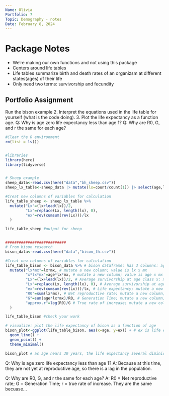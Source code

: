 ```yaml
---
Name: Olivia
Portfolio: 7
Topic: Demography - notes
Date: February 8, 2024
---
```


# Package Notes
- We're making our own functions and not using this package
- Centers around life tables
- Life tables summarize birth and death rates of an organizsm at different states(ages) of their life
- Only need two terms: survivorship and fecundity



## Portfolio Assignment

Run the bison example
2. Interpret the equations used in the life table for yourself (what is the code doing).
3. Plot the life expectancy as a function age.
Q: Why is age zero life expectancy less than age 1?
Q: Why are R0, G, and r the same for each age?

```r
#Clear the R environment
rm(list = ls())


#libraries
library(here)
library(tidyverse)


# Sheep example
sheep_data<-read.csv(here("data","bh_sheep.csv"))
sheep_lx_table<-sheep_data |> mutate(lx=count/count[1]) |> select(age,lx)

#Creat new columns of variables for calculation
life_table_sheep <- sheep_lx_table %>%
  mutate("Lx"=(lx+lead(lx))/2,
         "Lx"=replace(Lx, length(lx), 0),
         "ex"=rev(cumsum(rev(Lx)))/lx
  )

life_table_sheep #output for sheep


###########################
# From bison research
bison_data<-read.csv(here("data","bison_lh.csv"))

#Creat new columns of variables for calculation
life_table_bison <- bison_data %>% # bison dataframe: has 3 columns: age, lx, and mx
  mutate("lx*mx"=lx*mx, # mutate a new column; value is lx x mx
         "x*lx*mx"=age*lx*mx, # mutate a new column; value is age x mx x lx
         "Lx"=(lx+lead(lx))/2, # Average survivorship at age class x; mutate a new column; (lx + lead of lx) divided by 2. lead is the next row (observation)
         "Lx"=replace(Lx, length(lx), 0), # Average survivorship at age class x; make the length of Lx the same as the length of lx, add zeros if needed
         "ex"=rev(cumsum(rev(Lx)))/lx, # Life expectancy; mutate a new column; (reverse value, take cumulative sum, reverse the value of Lx) divide by lx
         "R0"=sum(lx*mx), # Net reproductive rate; mutate a new column; compute the sum of lx x mx
         "G"=sum(age*lx*mx)/R0, # Generation Time; mutate a new column; compute the sum of (age x lx x mx) divided by R0
         "approx.r"=log(R0)/G # True rate of increase; mutate a new column; take the log of R0 and divide by G
  )

life_table_bison #check your work
```

```r
# visualize: plot the life expectancy of bison as a function of age
bison_plot<-ggplot(life_table_bison, aes(x=age, y=ex)) + # ex is life expectancy
  geom_line() +
  geom_point() +
  theme_minimal()

bison_plot # as age nears 30 years, the life expectancy several diminishes. Decreasing trend across.
```


Q: Why is age zero life expectancy less than age 1?
A: Because at this time, they are not yet at reproductive age, so there is a lag in the population.


Q: Why are R0, G, and r the same for each age?
A: R0 = Net reproductive rate; G = Generation Time; r = true rate of increase. They are the same becuase...











